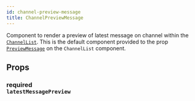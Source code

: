 ```yaml
---
id: channel-preview-message
title: ChannelPreviewMessage
---
```



Component to render a preview of latest message on channel within the [`ChannelList`](../../channel-list).
This is the default component provided to the prop [`PreviewMessage`](../../channel-list#previewmessage) on the `ChannelList` component.

## Props

### <div class="label description required">required</div> `latestMessagePreview`

<LatestMessagePreview />
